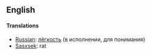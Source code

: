 ==English==

{{stub}}

==== Translations ====
*[[Russian]]: [[лёгкость]] (в исполнении, для понимания)
*[[Sasxsek]]: rat